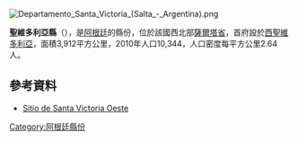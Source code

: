 [[Image:Departamento_Santa_Victoria_(Salta_-_Argentina).png|right]]
{{Coord|22|15|1|S|64|57|56|W|display=title}}

'''聖維多利亞縣'''（{{lang-es|Departamento Santa Victoria}}），是[[阿根廷|阿根廷]]的縣份，位於該國西北部[[薩爾塔省|薩爾塔省]]，首府設於[[西聖維多利亞|西聖維多利亞]]，面積3,912平方公里，2010年人口10,344，人口密度每平方公里2.64人。

==參考資料==
* [https://web.archive.org/web/20160109210935/http://santavictoria-oeste.com.ar/ Sitio de Santa Victoria Oeste]

{{Argentina-geo-stub}}
[[Category:阿根廷縣份|Category:阿根廷縣份]]